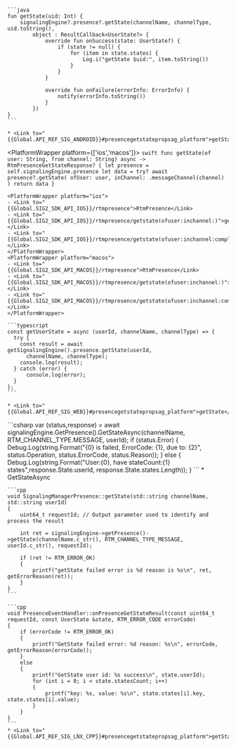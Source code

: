 <PlatformWrapper platform='android'>

    ```java
    fun getState(uid: Int) {
        signalingEngine?.presence?.getState(channelName, channelType, uid.toString(),
            object : ResultCallback<UserState?> {
                override fun onSuccess(state: UserState?) {
                    if (state != null) {
                        for (item in state.states) {
                            Log.i("getState $uid:", item.toString())
                        }
                    }
                }

                override fun onFailure(errorInfo: ErrorInfo) {
                    notify(errorInfo.toString())
                }
            })
    }
    ```
    
    * <Link to="{{Global.API_REF_SIG_ANDROID}}#presencegetstatepropsag_platform">getState</Link>

</PlatformWrapper>

<PlatformWrapper platform={['ios','macos']}>
    ```swift
    func getState(of user: String, from channel: String) async -> RtmPresenceGetStateResponse? {
        let presence = self.signalingEngine.presence
        let data = try? await presence?.getState(
            ofUser: user, inChannel: .messageChannel(channel)
        )
        return data
    }
    ```

    <PlatformWrapper platform="ios">
    - <Link to="{{Global.SIG2_SDK_API_IOS}}/rtmpresence">RtmPresence</Link>
    - <Link to="{{Global.SIG2_SDK_API_IOS}}/rtmpresence/getstate(ofuser:inchannel:)">getState(ofUser:inChannel:)</Link>
    - <Link to="{{Global.SIG2_SDK_API_IOS}}/rtmpresence/getstate(ofuser:inchannel:completion:)">getState(ofUser:inChannel:completion:)</Link>
    </PlatformWrapper>
    <PlatformWrapper platform="macos">
    - <Link to="{{Global.SIG2_SDK_API_MACOS}}/rtmpresence">RtmPresence</Link>
    - <Link to="{{Global.SIG2_SDK_API_MACOS}}/rtmpresence/getstate(ofuser:inchannel:)">getState(ofUser:inChannel:)</Link>
    - <Link to="{{Global.SIG2_SDK_API_MACOS}}/rtmpresence/getstate(ofuser:inchannel:completion:)">getState(ofUser:inChannel:completion:)</Link>
    </PlatformWrapper>
</PlatformWrapper>

<PlatformWrapper platform = 'web'>
    
    ```typescript
    const getUserState = async (userId, channelName, channelType) => {
      try {
        const result = await getSignalingEngine().presence.getState(userId,
          channelName, channelType);
        console.log(result);
      } catch (error) {
          console.log(error);
      }
    };  
    ```

    * <Link to="{{Global.API_REF_SIG_WEB}}#presencegetstatepropsag_platform">getState</Link>
</PlatformWrapper>
<PlatformWrapper platform='unity'>
    ```csharp
    var (status,response) = await signalingEngine.GetPresence().GetStateAsync(channelName, RTM_CHANNEL_TYPE.MESSAGE, userId);
    if (status.Error)
    {
        Debug.Log(string.Format("{0} is failed, ErrorCode: {1}, due to: {2}", status.Operation, status.ErrorCode, status.Reason));
    }
    else
    {
        Debug.Log(string.Format("User:{0}, have stateCount:{1} states",response.State.userId, response.State.states.Length));
    }
    ```
    * <Link to="{{Global.API_REF_SIG_UNITY}}#presencegetstatepropsag_platform">GetStateAsync</Link>

</PlatformWrapper>
<PlatformWrapper platform ='linux-cpp'>

    ```cpp
    void SignalingManagerPresence::getState(std::string channelName, std::string userId)
    {
        uint64_t requestId; // Output parameter used to identify and process the result
        
        int ret = signalingEngine->getPresence()->getState(channelName.c_str(), RTM_CHANNEL_TYPE_MESSAGE, userId.c_str(), requestId);
        
        if (ret != RTM_ERROR_OK)
        {
            printf("getState failed error is %d reason is %s\n", ret, getErrorReason(ret));
        }
    }
    ```

    ```cpp
    void PresenceEventHandler::onPresenceGetStateResult(const uint64_t requestId, const UserState &state, RTM_ERROR_CODE errorCode)
    {
        if (errorCode != RTM_ERROR_OK)
        {
            printf("GetState failed error: %d reason: %s\n", errorCode, getErrorReason(errorCode));
        }
        else
        {
            printf("GetState user id: %s success\n", state.userId);
            for (int i = 0; i < state.statesCount; i++)
            {
                printf("key: %s, value: %s\n", state.states[i].key, state.states[i].value);
            }
        }
    }    
    ```
    * <Link to="{{Global.API_REF_SIG_LNX_CPP}}#presencegetstatepropsag_platform">getState</Link>

</PlatformWrapper>